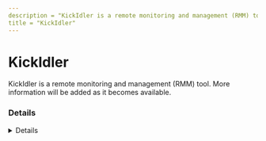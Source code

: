 ---
description = "KickIdler is a remote monitoring and management (RMM) tool. More information will be added as it becomes available."
title = "KickIdler"
---



# KickIdler

KickIdler is a remote monitoring and management (RMM) tool. More information will be added as it becomes available.

### Details
<Details author={""}
         category={""}
         created={""}
         website={""}
         lastModified={"2024-02-08"}
         privileges={""}
         free={ false }
         verification={ false }
/>

#### Installation Paths
<Card code={ ["grabberEM.*msi", "grabberTT*.msi"] }/>





### Forensic Artifacts




#### Network Artifacts
<EuiSpacer size="xl"/>
<NetworkArtifactsTable data={ [{"Description": "Known remote domains", "Domains": ["kickidler.com", "my.kickidler.com"], "Ports": []}] }/>




### Detections
- Detects potential network activity of KickIdler RMM tool
  - [Sigma Rule](https://github.com/magicsword-io/LOLRMM/blob/main/detections/sigma/kickidler_network_sigma.yml)

### References
- [https://www.kickidler.com/for-it/faq/](https://www.kickidler.com/for-it/faq/)

